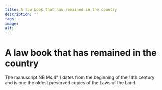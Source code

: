 ```yaml
---
title: A law book that has remained in the country
description: ''
tags:
image: 
alt: 
---
```


# A law book that has remained in the country

The manuscript NB Ms.4° 1 dates from the beginning of the 14th century and is one the oldest preserved copies of the Laws of the Land.
